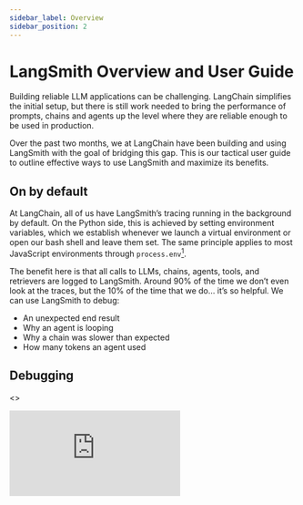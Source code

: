 ```yaml
---
sidebar_label: Overview
sidebar_position: 2
---
```


# LangSmith Overview and User Guide

Building reliable LLM applications can be challenging. LangChain simplifies the initial setup, but there is still work needed to bring the performance of prompts, chains and agents up the level where they are reliable enough to be used in production.

Over the past two months, we at LangChain have been building and using LangSmith with the goal of bridging this gap. This is our tactical user guide to outline effective ways to use LangSmith and maximize its benefits.

## On by default

At LangChain, all of us have LangSmith’s tracing running in the background by default. On the Python side, this is achieved by setting environment variables, which we establish whenever we launch a virtual environment or open our bash shell and leave them set. The same principle applies to most JavaScript environments through `process.env`[^1].

The benefit here is that all calls to LLMs, chains, agents, tools, and retrievers are logged to LangSmith. Around 90% of the time we don’t even look at the traces, but the 10% of the time that we do… it’s so helpful. We can use LangSmith to debug:

- An unexpected end result
- Why an agent is looping
- Why a chain was slower than expected
- How many tokens an agent used

## Debugging

<>
  <div style={{ position: "relative", paddingBottom: "50%", height: 0 }}>
    <iframe
      src="https://www.loom.com/embed/0b92322a2c544129ab0b116db4632d7f?sid=01cf3594-8523-4027-a233-da09e35c0797"
      frameBorder={0}
      webkitallowfullscreen=""
      mozallowfullscreen=""
      allowFullScreen=""
      style={{
        position: "absolute",
        top: 0,
        left: 0,
        width: "100%",
        height: "100%",
      }}
    />
  </div>
  <br />
</>

Debugging LLMs, chains, and agents can be tough. LangSmith helps solve the following pain points:

### What was the exact input to the LLM?

LLM calls are often tricky and non-deterministic. The inputs/outputs may seem straightforward, given they are technically `string` → `string` (or `chat messages` → `chat message`), but this can be misleading as the input string is usually constructed from a combination of user input and auxiliary functions.

Most inputs to an LLM call are a combination of some type of fixed template along with input variables. These input variables could come directly from user input or from an auxiliary function (like retrieval). By the time these input variables go into the LLM they will have been converted to a string format, but often times they are not naturally represented as a string (they could be a list, or a Document object). Therefore, it is important to have visibility into what _exactly_ the final string going into the LLM is. This has helped us debug bugs in formatting logic, unexpected transformations to user input, and straight up missing user input.

To a much lesser extent, this is also true of the output of an LLM. Oftentimes the output of an LLM is technically a string but that string may contain some structure (json, yaml) that is intended to be parsed into a structured representation. Understanding what the exact output is can help determine if there may be a need for different parsing.

LangSmith provides a straightforward visualization of the exact inputs/outputs to all LLM calls, so you can easily understand them.

### If I edit the prompt, how does that affect the output?

So you notice a bad output, and you go into LangSmith to see what's going on. You find the faulty LLM call and are now looking at the exact input. You want to try changing a word or a phrase to see what happens -- what do you do?

We constantly ran into this issue. Initially, we copied the prompt to a playground of sorts. But this got annoying, so we built a playground of our own! When examining an LLM call, you can click the `Open in Playground` button to access this playground. Here, you can modify the prompt and re-run it to observe the resulting changes to the output - as many times as needed!

Currently, this feature supports only OpenAI and Anthropic models and works for LLM and Chat Model calls. We plan to extend its functionality to more LLM types, chains, agents, and retrievers in the future.

### What is the exact sequence of events?

In complicated chains and agents, it can often be hard to understand what is going on under the hood. What calls are being made? In what order? What are the inputs and outputs of each call?

LangSmith's built-in tracing feature offers a visualization to clarify these sequences. This tool is invaluable for understanding intricate and lengthy chains and agents. For chains, it can shed light on the sequence of calls and how they interact. For agents, where the sequence of calls is non-deterministic, it helps visualize the specific sequence for a given run -- something that is impossible to know ahead of time.

### Why did my chain take much longer than expected?

If a chain takes longer than expected, you need to identify the cause. By tracking the latency of each step, LangSmith lets you identify and possibly eliminate the slowest components.

### How many tokens were used?

Building and prototyping LLM applications can be expensive. LangSmith tracks the total token usage for a chain and the token usage of each step. This makes it easy to identify potentially costly parts of the chain.

### Collaborative debugging

In the past, sharing a faulty chain with a colleague for debugging was challenging when performed locally. With LangSmith, we've added a “Share” button that makes the chain and LLM runs accessible to anyone with the shared link.

## Collecting examples

<>
  <div
    style={{
      position: "relative",
      paddingBottom: "64.67065868263472%",
      height: 0,
    }}
  >
    <iframe
      src="https://www.loom.com/embed/6e29c025ecb54cb583788bdd5d10aac8?sid=0696439b-bb47-41dc-a44f-6e6ddac0fb19"
      frameBorder={0}
      webkitallowfullscreen=""
      mozallowfullscreen=""
      allowFullScreen=""
      style={{
        position: "absolute",
        top: 0,
        left: 0,
        width: "100%",
        height: "100%",
      }}
    />
  </div>
  <br />
</>

Most of the time we go to debug, it's because something bad or unexpected outcome has happened in our application. These failures are valuable data points! By identifying how our chain can fail and monitoring these failures, we can test future chain versions against these known issues.

Why is this so impactful? When building LLM applications, it’s often common to start without a dataset of any kind. This is part of the power of LLMs! They are amazing zero-shot learners, making it possible to get started as easily as possible. But this can also be a curse -- as you adjust the prompt, you're wandering blind. You don’t have any examples to benchmark your changes against.

LangSmith addresses this problem by including an “Add to Dataset” button for each run, making it easy to add the input/output examples a chosen dataset. You can edit the example before adding them to the dataset to include the expected result, which is particularly useful for bad examples.

This feature is available at every step of a nested chain, enabling you to add examples for an end-to-end chain, an intermediary chain (such as a LLM Chain), or simply the LLM or Chat Model.

End-to-end chain examples are excellent for testing the overall flow, while single, modular LLM Chain or LLM/Chat Model examples can be beneficial for testing the simplest and most directly modifiable components.

## Testing & evaluation

<>
  <div
    style={{
      position: "relative",
      paddingBottom: "64.67065868263472%",
      height: 0,
    }}
  >
    <iframe
      src="https://www.loom.com/embed/2787b88a975044f2962cc26d49e459f0?sid=c92f5aac-40dd-4c07-b8db-cade56ff3a57"
      frameBorder={0}
      webkitallowfullscreen=""
      mozallowfullscreen=""
      allowFullScreen=""
      style={{
        position: "absolute",
        top: 0,
        left: 0,
        width: "100%",
        height: "100%",
      }}
    />
  </div>
  <br />
</>

Initially, we do most of our evaluation manually and ad hoc. We pass in different
inputs, and see what happens. At some point though, our application is performing
well and we want to be more rigorous about testing changes. We can use a dataset
that we’ve constructed along the way (see above). Alternatively, we could spend some
time constructing a small dataset by hand. For these situations, LangSmith simplifies
dataset uploading.

Once we have a dataset, how can we use it to test changes to a prompt or chain? The most basic approach is to run the chain over the data points and visualize the outputs. Despite technological advancements, there still is no substitute for looking at outputs by eye. Currently, running the chain over the data points needs to be done client-side. The LangSmith client makes it easy to pull down a dataset and then run a chain over them, logging the results to a new project associated with the dataset. From there, you can review them. We've made it easy to assign feedback to runs and mark them as correct or incorrect directly in the web app, displaying aggregate statistics for each test project.

We also make it easier to evaluate these runs. To that end, we've added a set of evaluators to the open-source LangChain library. These evaluators can be specified when initiating a test run and will evaluate the results once the test run completes. If we’re being honest, most of these evaluators aren't perfect. We would not recommend that you trust them blindly. However, we do think they are useful for guiding your eye to examples you should look at. This becomes especially valuable as the number of data points increases and it becomes infeasible to look at each one manually.

## Human Evaluation

<>
  <div
    style={{
      position: "relative",
      paddingBottom: "49.791666666666664%",
      height: 0,
    }}
  >
    <iframe
      src="https://www.loom.com/embed/55b46f54c1e04cf4867b8a2d4aa334c3?sid=ed073f2b-ba0b-4381-9ba2-237066b06205"
      frameBorder={0}
      webkitallowfullscreen=""
      mozallowfullscreen=""
      allowFullScreen=""
      style={{
        position: "absolute",
        top: 0,
        left: 0,
        width: "100%",
        height: "100%",
      }}
    />
  </div>
  <br />
</>

Automatic evaluation metrics are helpful for getting consistent and scalable information about model behavior;
however, there is still no complete substitute for human review to get the utmost quality and reliability from your application.
LangSmith makes it easy to manually review and annotate runs through **annotation queues**.

These queues allow you to select any runs based on criteria like model type or automatic evaluation scores, and queue them up for human review. As a reviewer, you can then quickly step through the runs, viewing the input, output, and any existing tags before adding your own feedback.

We often use this for a couple of reasons:

- To assess subjective qualities that automatic evaluators struggle with, like creativity or humor

- To sample and validate a subset of runs that were auto-evaluated, ensuring the automatic metrics are still reliable and capturing the right information

All the annotations made using the queue are assigned as "feedback" to the source runs, so you can easily filter and analyze them later.
You can also quickly edit examples and add them to datasets to expand the surface area of your evaluation sets or to fine-tune a model for improved quality or reduced costs.

## Monitoring

<>
  <div
    style={{
      position: "relative",
      paddingBottom: "57.50798722044729%",
      height: 0
    }}
  >
    <iframe
      src="https://www.loom.com/embed/67e2c0f138684b81b80149cc73a691ef?sid=6bc2fdd8-b6b7-4bf4-8c96-dd92b85e1b66"
      frameBorder={0}
      webkitallowfullscreen=""
      mozallowfullscreen=""
      allowFullScreen=""
      style={{
        position: "absolute",
        top: 0,
        left: 0,
        width: "100%",
        height: "100%"
      }}
    />
  </div>
  <br />
</>


After all this, your app might finally ready to go in production. LangSmith can also be used to monitor your application in much the same way that you used for debugging. You can log all traces, visualize latency and token usage statistics, and troubleshoot specific issues as they arise. Each run can also be assigned string tags or key-value metadata, allowing you to attach correlation ids or AB test variants, and filter runs accordingly.

We’ve also made it possible to associate feedback programmatically with runs. This means that if your application has a thumbs up/down button on it, you can use that to log feedback back to LangSmith. This can be used to track performance over time and pinpoint under performing data points, which you can subsequently add to a dataset for future testing — mirroring the debug mode approach.

We’ve provided several examples in the LangSmith documentation for extracting insights from logged runs. In addition to guiding you on performing this task yourself, we also provide examples of integrating with third parties for this purpose. We're eager to expand this area in the coming months! If you have ideas for either -- an open-source way to evaluate, or are building a company that wants to do analytics over these runs, please reach out.

## Exporting datasets

LangSmith makes it easy to curate datasets. However, these aren’t just useful inside LangSmith; they can be exported for use in other contexts. Notable applications include exporting for use in [OpenAI Evals](https://github.com/openai/evals) or fine-tuning, such as with [FireworksAI](https://www.fireworks.ai/).

[^1]: _To set up tracing in Deno, web browsers, or other runtime environments without access to the environment, check out the [FAQs](tracing/tracing-faq)._
